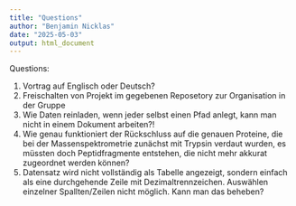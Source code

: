 ```yaml
---
title: "Questions"
author: "Benjamin Nicklas"
date: "2025-05-03"
output: html_document
---
```

Questions:

1. Vortrag auf Englisch oder Deutsch?
2. Freischalten von Projekt im gegebenen Reposetory zur Organisation in der Gruppe
3. Wie Daten reinladen, wenn jeder selbst einen Pfad anlegt, kann man nicht in einem Dokument arbeiten?!
4. Wie genau funktioniert der Rückschluss auf die genauen Proteine, die bei der Massenspektrometrie zunächst mit Trypsin verdaut wurden, es müssten doch Peptidfragmente entstehen, die nicht mehr akkurat zugeordnet werden können?
5. Datensatz wird nicht vollständig als Tabelle angezeigt, sondern einfach als eine durchgehende Zeile mit Dezimaltrennzeichen. Auswählen einzelner Spallten/Zeilen nicht möglich. Kann man das beheben?